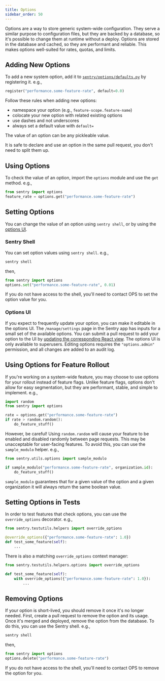 ```yaml
---
title: Options
sidebar_order: 50
---
```


Options are a way to store generic system-wide configuration. They serve a similar purpose to configuration files, but they are backed by a database, so it's possible to change them at runtime without a deploy. Options are stored in the database and cached, so they are performant and reliable. This makes options well-suited for rates, quotas, and limits.

## Adding New Options

To add a new system option, add it to [`sentry/options/defaults.py`](https://github.com/getsentry/sentry/blob/master/src/sentry/options/defaults.py) by registering it. e.g.,

```python
register("performance.some-feature-rate", default=0.0)
```

Follow these rules when adding new options:

- namespace your option (e.g., `feature-scope.feature-name`)
- colocate your new option with related existing options
- use dashes and not underscores
- always set a default value with `default=`

The value of an option can be any pickleable value.

<Alert level="info">
  It is safe to declare and use an option in the same pull request, you don't need to
  split them up.
</Alert>

## Using Options

To check the value of an option, import the `options` module and use the `get` method. e.g.,

```python
from sentry import options
feature_rate = options.get("performance.some-feature-rate")
```

## Setting Options

You can change the value of an option using `sentry shell`, or by using the [options UI](#options-ui).

### Sentry Shell

You can set option values using `sentry shell`. e.g.,

```bash
sentry shell
```

then,

```python
from sentry import options
options.set("performance.some-feature-rate", 0.01)
```

<Alert level="info">
  If you do not have access to the shell, you'll need to contact OPS to set the option
  value for you.
</Alert>

### Options UI

If you expect to frequently update your option, you can make it editable in the options UI. The `/manage/settings` page in the Sentry app has inputs for a small set of the available options. You can submit a pull request to add your option to the UI by [updating the corresponding React view](https://github.com/getsentry/sentry/blob/master/static/app/views/admin/options.tsx). The options UI is only available to superusers. Editing options requires the `"options.admin"` permission, and all changes are added to an audit log.

## Using Options for Feature Rollout

If you're working on a system-wide feature, you may choose to use options for your rollout instead of feature flags. Unlike feature flags, options don't allow for easy segmentation, but they are performant, stable, and simple to implement. e.g.,

```python
import random
from sentry import options

rate = options.get("performance.some-feature-rate")
if rate > random.random():
    do_feature_stuff()
```

However, be careful! Using `random.random` will cause your feature to be enabled and disabled randomly between page requests. This may be unacceptable for user-facing features. To avoid this, you can use the `sample_modulo` helper. e.g.,

```python
from sentry.utils.options import sample_modulo

if sample_modulo("performance.some-feature-rate", organization.id):
    do_feature_stuff()
```

`sample_modulo` guarantees that for a given value of the option and a given organization it will always return the same boolean value.

## Setting Options in Tests

In order to test features that check options, you can use the `override_options` decorator. e.g.,

```python
from sentry.testutils.helpers import override_options

@override_options({"performance.some-feature-rate": 1.0})
def test_some_feature(self):
    ...
```

There is also a matching `override_options` context manager:

```python
from sentry.testutils.helpers.options import override_options

def test_some_feature(self):
    with override_options({"performance.some-feature-rate": 1.0}):
        ...
```

## Removing Options

If your option is short-lived, you should remove it once it's no longer needed. First, create a pull request to remove the option and its usage. Once it's merged and deployed, remove the option from the database. To do this, you can use the Sentry shell. e.g.,

```bash
sentry shell
```

then,

```python
from sentry import options
options.delete("performance.some-feature-rate")
```

<Alert level="info">
  If you do not have access to the shell, you'll need to contact OPS to remove the option
  for you.
</Alert>

